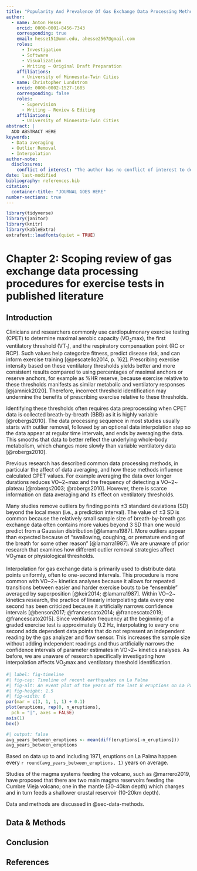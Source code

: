 ```yaml
---
title: "Popularity And Prevalence Of Gas Exchange Data Processing Methods In Peer-reviewed Literature: A Scoping Review"
author:
  - name: Anton Hesse
    orcid: 0000-0001-8456-7343
    corresponding: true
    email: hesse151@umn.edu, ahesse2567@gmail.com
    roles:
      - Investigation
      - Software
      - Visualization
      - Writing – Original Draft Preparation
    affiliations:
      - University of Minnesota-Twin Cities
  - name: Christopher Lundstrom
    orcid: 0000-0002-1527-1685
    corresponding: false
    roles: 
      - Supervision
      - Writing – Review & Editing
    affiliations:
      - University of Minnesota-Twin Cities
abstract: |
  ADD ABSTRACT HERE
keywords:
  - Data averaging
  - Outlier Removal
  - Interpolation
author-note:
  disclosures:
    conflict of interest: "The author has no conflict of interest to declare."
date: last-modified
bibliography: references.bib
citation:
  container-title: "JOURNAL GOES HERE"
number-sections: true
---
```


```r
library(tidyverse)
library(janitor)
library(knitr)
library(kableExtra)
extrafont::loadfonts(quiet = TRUE)
```

# Chapter 2: Scoping review of gas exchange data processing procedures for exercise tests in published literature

## Introduction

Clinicians and researchers commonly use cardiopulmonary exercise testing (CPET) to determine maximal aerobic capacity (VO~2~max), the first ventilatory threshold (VT~1~), and the respiratory compensation point (RC or RCP).
Such values help categorize fitness, predict disease risk, and can inform exercise training [@pescatello2014, p. 162].
Prescribing exercise intensity based on these ventilatory thresholds yields better and more consistent results compared to using percentages of maximal anchors or reserve anchors, for example as %HR reserve, because exercise relative to these thresholds manifests as similar metabolic and ventilatory responses [@jamnick2020].
Therefore, incorrect threshold identification may undermine the benefits of prescribing exercise relative to these thresholds.

Identifying these thresholds often requires data preprocessing when CPET data is collected breath-by-breath (BBB) as it is highly variable [@robergs2010].
The data processing sequence in most studies usually starts with outlier removal, followed by an optional data interpolation step so the data appear at regular time intervals, and ends by averaging the data.
This smooths that data to better reflect the underlying whole-body metabolism, which changes more slowly than variable ventilatory data [@robergs2010].

Previous research has described common data processing methods, in particular the affect of data averaging, and how these methods influence calculated CPET values.
For example averaging the data over longer durations reduces VO\~2\~max and the frequency of detecting a VO\~2\~ plateau [@robergs2003; @robergs2010].
However, there is scarce information on data averaging and its effect on ventilatory thresholds.

Many studies remove outliers by finding points ±3 standard deviations (SD) beyond the local mean (i.e., a prediction interval).
The value of ±3 SD is common because the relatively small sample size of breath-by-breath gas exchange data often contains more values beyond 3 SD than one would predict from a Gaussian distribution [@lamarra1987].
More outliers appear than expected because of "swallowing, coughing, or premature ending of the breath for some other reason" [@lamarra1987].
We are unaware of prior research that examines how different outlier removal strategies affect VO~2~max or physiological thresholds.

Interpolation for gas exchange data is primarily used to distribute data points uniformly, often to one-second intervals.
This procedure is more common with VO\~2\~ kinetics analyses because it allows for repeated transitions between easier and harder exercise bouts to be "ensemble" averaged by superposition [@keir2014; @lamarra1987].
Within VO\~2\~ kinetics research, the practice of linearly interpolating data every one second has been criticized because it artificially narrows confidence intervals [@benson2017; @francescato2014; @francescato2019; @francescato2015].
Since ventilation frequency at the beginning of a graded exercise test is approximately 0.2 Hz, interpolating to every one second adds dependent data points that do not represent an independent reading by the gas analyzer and flow sensor.
This increases the sample size without adding independent readings and thus artificially narrows the confidence intervals of parameter estimates in VO\~2\~ kinetics analyses.
As before, we are unaware of research specifically investigating how interpolation affects VO~2~max and ventilatory threshold identification.

```r
#| label: fig-timeline
#| fig-cap: Timeline of recent earthquakes on La Palma
#| fig-alt: An event plot of the years of the last 8 eruptions on La Palma.
#| fig-height: 1.5
#| fig-width: 6
par(mar = c(3, 1, 1, 1) + 0.1)
plot(eruptions, rep(0, n_eruptions), 
  pch = "|", axes = FALSE)
axis(1)
box()
```

```r
#| output: false
avg_years_between_eruptions <- mean(diff(eruptions[-n_eruptions]))
avg_years_between_eruptions
```

Based on data up to and including 1971, eruptions on La Palma happen every `r round(avg_years_between_eruptions, 1)` years on average.

Studies of the magma systems feeding the volcano, such as @marrero2019, have proposed that there are two main magma reservoirs feeding the Cumbre Vieja volcano; one in the mantle (30-40km depth) which charges and in turn feeds a shallower crustal reservoir (10-20km depth).

<!-- Eight eruptions have been recorded since the late 1400s (@fig-timeline). -->

Data and methods are discussed in @sec-data-methods.

<!-- Let $x$ denote the number of eruptions in a year. Then, $x$ can be modeled by a Poisson distribution -->

<!-- $$ -->

<!-- p(x) = \frac{e^{-\lambda} \lambda^{x}}{x !} -->

<!-- $$ {#eq-poisson} -->

<!-- where $\lambda$ is the rate of eruptions per year. Using @eq-poisson, the probability of an eruption in the next $t$ years can be calculated. -->

<!-- | Name                 | Year   | -->

<!-- | -------------------- | ------ | -->

<!-- | Current              | 2021   | -->

<!-- | Teneguía             | 1971   | -->

<!-- | Nambroque            | 1949   | -->

<!-- | El Charco            | 1712   | -->

<!-- | Volcán San Antonio   | 1677   | -->

<!-- | Volcán San Martin    | 1646   | -->

<!-- | Tajuya near El Paso  | 1585   | -->

<!-- | Montaña Quemada      | 1492   | -->

<!-- : Recent historic eruptions on La Palma {#tbl-history} -->

<!-- @tbl-history summarises the eruptions recorded since the colonization of the islands by Europeans in the late 1400s. -->

<!-- ![Map of La Palma](images/la-palma-map.png){#fig-map} -->

<!-- La Palma is one of the west most islands in the Volcanic Archipelago of the Canary Islands (@fig-map).  -->

<!-- {{< embed notebooks/explore-earthquakes.qmd#fig-spatial-plot >}} -->

<!-- @fig-spatial-plot shows the location of recent Earthquakes on La Palma. -->

## Data & Methods {#sec-data-methods}

## Conclusion

## References {.unnumbered}

::: {#refs}
:::
